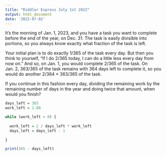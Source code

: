 ```yaml
---
title: "Riddler Express July 1st 2022"
output: html_document
date: '2022-07-02'
---
```


It's the morning of Jan. 1, 2023, and you have a task you want to complete before the
end of the year, on Dec. 31. The task is easily divisible into portions, so you always
know exactly what fraction of the task is left.

Your initial plan is to do exactly 1/365 of the task every day. But then you think to
yourself, "If I do 2/365 today, I can do a little less every day from now on." And so, on
Jan. 1, you would complete 2/365 of the task. On Jan. 2, 363/365 of the task remains
with 364 days left to complete it, so you would do another 2/364 × 363/365 of the
task.

If you continue in this fashion every day, dividing the remaining work by the
remaining number of days in the year and doing twice that amount, when would you
finish?

```r

days_left = 365
work_left = 1.00

while (work_left > 0) {
  
  work_left = 2 / days_left * work_left
  days_left = days_left - 1
  
}

print(365 - days_left)
```

